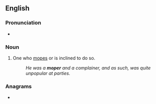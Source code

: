==English==

===Pronunciation===
* {{rhymes|əʊpə(r)|lang=en}}

===Noun===
{{en-noun}}

# One who [[mope]]s or is inclined to do so.
#: ''He was a '''moper''' and a complainer, and as such, was quite unpopular at parties.''

===Anagrams===
* {{anagrams|en|EPROM|Premo|Prome|proem|remop}}
